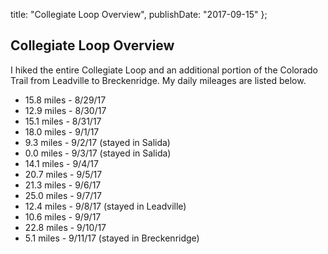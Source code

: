 
  title: "Collegiate Loop Overview",
  publishDate: "2017-09-15"
};


## Collegiate Loop Overview

I hiked the entire Collegiate Loop and an additional portion of the Colorado Trail from Leadville to Breckenridge. My daily mileages are listed below.

- 15.8 miles - 8/29/17
- 12.9 miles - 8/30/17
- 15.1 miles - 8/31/17
- 18.0 miles - 9/1/17
- 9.3 miles - 9/2/17 (stayed in Salida)
- 0.0 miles - 9/3/17 (stayed in Salida)
- 14.1 miles - 9/4/17
- 20.7 miles - 9/5/17
- 21.3 miles - 9/6/17
- 25.0 miles - 9/7/17
- 12.4 miles - 9/8/17 (stayed in Leadville)
- 10.6 miles - 9/9/17
- 22.8 miles - 9/10/17
- 5.1 miles - 9/11/17 (stayed in Breckenridge)
